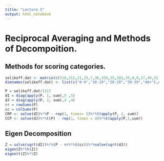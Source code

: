 ```yaml
---
title: "Lecture 5"
output: html_notebook
---
```


# Reciprocal Averaging and Methods of Decompoition.

## Methods for scoring categories.

```r
selikoff.dat <- matrix(c(310,212,21,25,7,36,158,35,102,35,0,9,17,49,51,0,0,4,18,28), nrow = 5)
dimnames(selikoff.dat) <- list(c("0-9","10-19","20-29","30-39","40+"),c("None","Grade 1","Grade 2","Grade 3"))
```


```r
P = selikoff.dat/1117
dI = diag(apply(P, 1, sum),5 ,5)
dJ = diag(apply(P, 2, sum),4 ,4)
rr = rowSums(P)
cc = colSums(P)
CRP <- solve(dI)%*%P - rep(1, times= 5)%*%t(apply(P, 2, sum))
CCP <- solve(dJ)%*%t(P) - rep(1, times = 4)%*%t(apply(P,1,sum))                                     
```

## Eigen Decomposition

```r
Z = solve(sqrt(dI))%*%(P - rr%*%t(cc))%*%solve(sqrt(dJ))
eigen(Z%*%t(Z))
eigen(t(Z)%*%Z)
```


